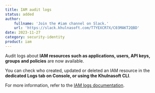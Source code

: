 ```yaml
---
title: IAM audit logs
status: added
author:
    fullname: 'Join the #iam channel on Slack.'
    url: 'https://slack.khulnasoft.com/T7YEXCR7X/C03MAKT2QBD'
date: 2023-11-27
category: security-identity
product: iam
---
```


Audit logs about **IAM resources such as applications, users, API keys, groups and policies** are now available. 

You can check who created, updated or deleted an IAM resource in the **dedicated Logs tab on Console, or using the Khulnasoft CLI**.

For more information, refer to the [IAM logs documentation](/identity-and-access-management/iam/how-to/view-logs/).

